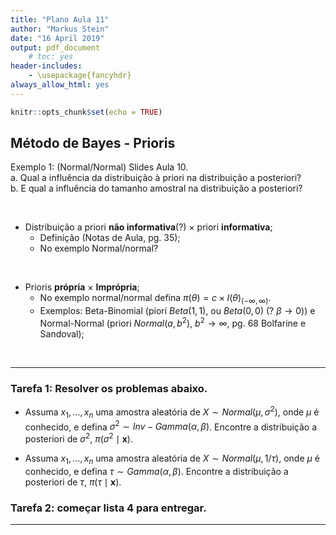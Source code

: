 ```yaml
---
title: "Plano Aula 11"
author: "Markus Stein"
date: "16 April 2019"
output: pdf_document
    # toc: yes
header-includes:
    - \usepackage{fancyhdr}
always_allow_html: yes
---
```

\addtolength{\headheight}{1.0cm} 
\pagestyle{fancyplain} 
\rhead{\includegraphics[height=1.5cm]{/home/markus/Downloads/Logo-40-anos-estatistica.png}} 
\lhead{\includegraphics[height=1.5cm]{/home/markus/Downloads/logoIME60.jpg}} 
\chead{UNIVERSIDADE FEDERAL DO RIO GRANDE DO SUL \\
INSTITUTO DE MATEMÁTICA E ESTATÍSTICA \\
DEPARTAMENTO DE ESTATÍSTICA \\
\vspace{0.3cm}
MAT02023 - INFERÊNCIA A - 2019/1
}
\renewcommand{\headrulewidth}{0pt} 


```r
knitr::opts_chunk$set(echo = TRUE)
```

## Método de Bayes - Prioris
Exemplo 1: (Normal/Normal) Slides Aula 10.  
a. Qual a influência da distribuição à priori na distribuição a posteriori?  
b. E qual a influência do tamanho amostral na distribuição a posteriori?

&nbsp;

* Distribuição a priori **não informativa**(?) $\times$ priori **informativa**;  
    + Definição (Notas de Aula, pg. 35);  
    + No exemplo Normal/normal?  
    
&nbsp;

* Prioris **própria** $\times$ **Imprópria**;   
    + No exemplo normal/normal defina $\pi(\theta) = c \times I(\theta)_{(-\infty, \infty)}$.  
    + Exemplos: Beta-Binomial (piori $Beta(1,1)$, ou $Beta(0,0)$ (? $\beta \rightarrow 0$)) e Normal-Normal  (priori $Normal(a, b^2), \: b^2 \rightarrow \infty$,  pg. 68 Bolfarine e Sandoval);  

&nbsp;

***

### Tarefa 1: Resolver os problemas abaixo.

* Assuma $x_1, \ldots, x_n$ uma amostra aleatória de $X \sim Normal(\mu, \sigma^2)$, onde $\mu$ é conhecido, e defina $\sigma^2 \sim Inv-Gamma(\alpha, \beta)$. Encontre a distribuição a posteriori de $\sigma^2$, $\pi(\sigma^2 \mid \boldsymbol{x})$.  

* Assuma $x_1, \ldots, x_n$ uma amostra aleatória de $X \sim Normal(\mu, 1 / \tau)$, onde $\mu$ é conhecido, e defina $\tau \sim Gamma(\alpha, \beta)$. Encontre a distribuição a posteriori de $\tau$, $\pi(\tau \mid \boldsymbol{x})$.  


### Tarefa 2: começar lista 4 para entregar.  

***


